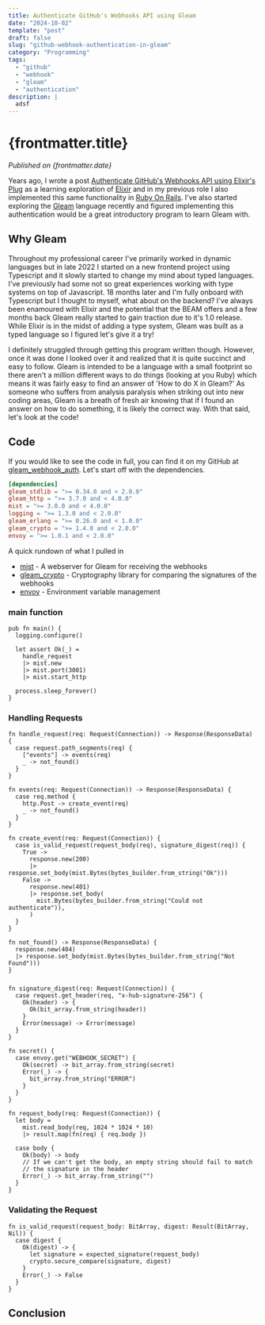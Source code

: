 ```yaml
---
title: Authenticate GitHub's Webhooks API using Gleam
date: "2024-10-02"
template: "post"
draft: false
slug: "github-webhook-authentication-in-gleam"
category: "Programming"
tags:
  - "github"
  - "webhook"
  - "gleam"
  - "authentication"
description: |
  adsf
---
```


# {frontmatter.title}

_Published on {frontmatter.date}_

Years ago, I wrote a post [Authenticate GitHub's Webhooks API using Elixir's Plug](https://jeremykreutzbender.com/github-webhook-authentication-with-elixir-plug)
as a learning exploration of [Elixir](https://elixir-lang.org/) and in my previous role I also implemented this
same functionality in [Ruby On Rails](https://rubyonrails.org/). I've also started exploring the [Gleam](https://gleam.run/)
language recently and figured implementing this authentication would be a great introductory program to learn Gleam with.

## Why Gleam

Throughout my professional career I've primarily worked in dynamic languages but in late 2022 I started on a new frontend
project using Typescript and it slowly started to change my mind about typed languages. I've previously had some not so great
experiences working with type systems on top of Javascript. 18 months later and I'm fully onboard with Typescript
but I thought to myself, what about on the backend? I've always been enamoured with Elixir and
the potential that the BEAM offers and a few months back Gleam really started to gain traction due to it's 1.0 release.
While Elixir is in the midst of adding a type system, Gleam was built as a typed language so I figured let's give it a try!

I definitely struggled through getting this program written though. However, once it was done I looked over
it and realized that it is quite succinct and easy to follow. Gleam is intended to be a language with a small footprint
so there aren't a million different ways to do things (looking at you Ruby) which means it was fairly easy to find an answer
of 'How to do X in Gleam?' As someone who suffers from analysis paralysis when striking out into new coding areas, Gleam
is a breath of fresh air knowing that if I found an answer on how to do something, it is likely the correct way. With
that said, let's look at the code!

## Code

If you would like to see the code in full, you can find it on my GitHub at
[gleam_webhook_auth](https://github.com/jer-k/gleam_webhook_auth). Let's start off with the dependencies.

```toml
[dependencies]
gleam_stdlib = ">= 0.34.0 and < 2.0.0"
gleam_http = ">= 3.7.0 and < 4.0.0"
mist = ">= 3.0.0 and < 4.0.0"
logging = ">= 1.3.0 and < 2.0.0"
gleam_erlang = ">= 0.26.0 and < 1.0.0"
gleam_crypto = ">= 1.4.0 and < 2.0.0"
envoy = ">= 1.0.1 and < 2.0.0"
```

A quick rundown of what I pulled in

- [mist](https://github.com/rawhat/mist) - A webserver for Gleam for receiving the webhooks
- [gleam_crypto](https://github.com/gleam-lang/crypto) - Cryptography library for comparing the signatures of the webhooks
- [envoy](https://github.com/lpil/envoy) - Environment variable management

### main function

```gleam
pub fn main() {
  logging.configure()

  let assert Ok(_) =
    handle_request
    |> mist.new
    |> mist.port(3001)
    |> mist.start_http

  process.sleep_forever()
}
```

### Handling Requests

```gleam
fn handle_request(req: Request(Connection)) -> Response(ResponseData) {
  case request.path_segments(req) {
    ["events"] -> events(req)
    _ -> not_found()
  }
}

fn events(req: Request(Connection)) -> Response(ResponseData) {
  case req.method {
    http.Post -> create_event(req)
    _ -> not_found()
  }
}

fn create_event(req: Request(Connection)) {
  case is_valid_request(request_body(req), signature_digest(req)) {
    True ->
      response.new(200)
      |> response.set_body(mist.Bytes(bytes_builder.from_string("Ok")))
    False ->
      response.new(401)
      |> response.set_body(
        mist.Bytes(bytes_builder.from_string("Could not authenticate")),
      )
  }
}

fn not_found() -> Response(ResponseData) {
  response.new(404)
  |> response.set_body(mist.Bytes(bytes_builder.from_string("Not Found")))
}
```

###

```gleam
fn signature_digest(req: Request(Connection)) {
  case request.get_header(req, "x-hub-signature-256") {
    Ok(header) -> {
      Ok(bit_array.from_string(header))
    }
    Error(message) -> Error(message)
  }
}

fn secret() {
  case envoy.get("WEBHOOK_SECRET") {
    Ok(secret) -> bit_array.from_string(secret)
    Error(_) -> {
      bit_array.from_string("ERROR")
    }
  }
}

fn request_body(req: Request(Connection)) {
  let body =
    mist.read_body(req, 1024 * 1024 * 10)
    |> result.map(fn(req) { req.body })

  case body {
    Ok(body) -> body
    // If we can't get the body, an empty string should fail to match
    // the signature in the header
    Error(_) -> bit_array.from_string("")
  }
}
```

### Validating the Request

```gleam
fn is_valid_request(request_body: BitArray, digest: Result(BitArray, Nil)) {
  case digest {
    Ok(digest) -> {
      let signature = expected_signature(request_body)
      crypto.secure_compare(signature, digest)
    }
    Error(_) -> False
  }
}
```

## Conclusion

